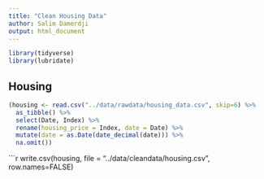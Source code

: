 ```yaml
---
title: "Clean Housing Data"
author: Salim Damerdji
output: html_document
---
```


```r
library(tidyverse)
library(lubridate)
```

## Housing

```r
(housing <- read.csv("../data/rawdata/housing_data.csv", skip=6) %>%
  as_tibble() %>%
  select(Date, Index) %>%
  rename(housing_price = Index, date = Date) %>%
  mutate(date = as.Date(date_decimal(date))) %>%
  na.omit())
```

```r
write.csv(housing, file = "../data/cleandata/housing.csv", row.names=FALSE)